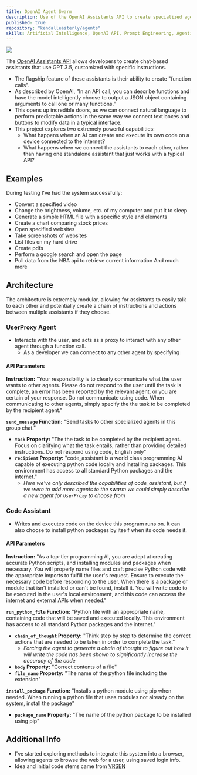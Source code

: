 ```yaml
---
title: OpenAI Agent Swarm
description: Use of the OpenAI Assistants API to create specialized agents that talk to each other and execute code on the local device
published: true
repository: "kendalleasterly/agents"
skills: Artificial Intelligence, OpenAI API, Prompt Engineering, Agentic Orchestration
---
```

![](https://github.com/kendalleasterly/images/blob/main/agents%20final.jpeg?raw=true)

The [OpenAI Assistants API](https://platform.openai.com/docs/assistants/overview) allows developers to create chat-based assistants that use GPT 3.5, customized with specific instructions. 
- The flagship feature of these assistants is their ability to create "function calls". 
- As described by OpenAI, "In an API call, you can describe functions and have the model intelligently choose to output a JSON object containing arguments to call one or many functions."
- This opens up incredible doors, as we can connect natural language to perform predictable actions in the same way we connect text boxes and buttons to modify data in a typical interface.
- This project explores two extremely powerful capabilities:
	- What happens when an AI can create and execute its own code on a device connected to the internet?
	- What happens when we connect the assistants to each other, rather than having one standalone assistant that just works with a typical API?
	

## Examples

During testing I've had the system successfully:
- Convert a specified video
- Change the brightness, volume, etc. of my computer and put it to sleep
- Generate a simple HTML file with a specific style and elements
- Create a chart comparing stock prices
- Open specified websites
- Take screenshots of websites
- List files on my hard drive
- Create pdfs
- Perform a google search and open the page
- Pull data from the NBA api to retrieve current information
And much more

## Architecture

The architecture is extremely modular, allowing for assistants to easily talk to each other and potentially create a chain of instructions and actions between multiple assistants if they choose.

### UserProxy Agent
- Interacts with the user, and acts as a proxy to interact with any other agent through a function call.
	- As a developer we can connect to any other agent by specifying 
#### API Parameters
**Instruction:** "Your responsibility is to clearly communicate what the user wants to other agents. Please do not respond to the user until the task is complete, an error has been reported by the relevant agent, or you are certain of your response. Do not communicate using code. When communicating to other agents, simply specify the the task to be completed by the recipient agent."

**`send_message` Function:** "Send tasks to other specialized agents in this group chat."
- **`task` Property:** "The the task to be completed by the recipient agent. Focus on clarifying what the task entails, rather than providing detailed instructions. Do not respond using code, English only"
- **`recipient` Property:** "code_assistant is a world class programming AI capable of executing python code locally and installing packages. This environment has access to all standard Python packages and the internet."
	- *Here we've only described the capabilities of code_assistant, but if we were to add more agents to the swarm we could simply describe a new agent for `UserProxy` to choose from*

### Code Assistant 
- Writes and executes code on the device this program runs on. It can also choose to install python packages by itself when its code needs it.
#### API Parameters
**Instruction:** "As a top-tier programming AI, you are adept at creating accurate Python scripts, and installing modules and packages when necessary. You will properly name files and craft precise Python code with the appropriate imports to fulfill the user's request. Ensure to execute the necessary code before responding to the user. When there is a package or module that isn't installed or can't be found, install it. You will write code to be executed in the user's local environment, and this code can access the internet and external APIs when needed."

**`run_python_file` Function:** "Python file with an appropriate name, containing code that will be saved and executed locally. This environment has access to all standard Python packages and the internet."
- **`chain_of_thought` Property:** "Think step by step to determine the correct actions that are needed to be taken in order to complete the task."
	- *Forcing the agent to generate a chain of thought to figure out how it will write the code has been shown to significantly increase the accuracy of the code*
- **`body` Property:** "Correct contents of a file"
- **`file_name` Property:** "The name of the python file including the extension"

**`install_package` Function:** "Installs a python module using pip when needed. When running a python file that uses modules not already on the system, install the package"
- **`package_name` Property:** "The name of the python package to be installed using pip"



## Additional Info

- I've started exploring methods to integrate this system into a browser, allowing agents to browse the web for a user, using saved login info.
- Idea and initial code stems came from [VRSEN](https://www.youtube.com/@vrsen)
